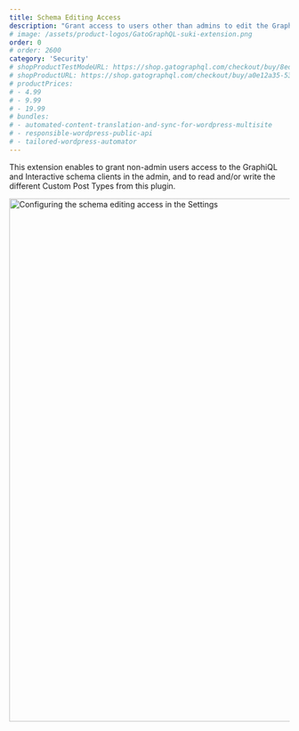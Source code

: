 ```yaml
---
title: Schema Editing Access
description: "Grant access to users other than admins to edit the GraphQL schema."
# image: /assets/product-logos/GatoGraphQL-suki-extension.png
order: 0
# order: 2600
category: 'Security'
# shopProductTestModeURL: https://shop.gatographql.com/checkout/buy/8edd16a5-ce4e-41bc-973e-940c5bccc2fd
# shopProductURL: https://shop.gatographql.com/checkout/buy/a0e12a35-53f9-47fe-be84-55ff91896805
# productPrices:
# - 4.99
# - 9.99
# - 19.99
# bundles:
# - automated-content-translation-and-sync-for-wordpress-multisite
# - responsible-wordpress-public-api
# - tailored-wordpress-automator
---
```


This extension enables to grant non-admin users access to the GraphiQL and Interactive schema clients in the admin, and to read and/or write the different Custom Post Types from this plugin.

<Image
  src="/assets/extensions/upstream-pro/settings-schema-editing-access.png"
  width="1024"
  height="940"
  alt="Configuring the schema editing access in the Settings"
  caption="Configuring the schema editing access in the Settings"
/>
